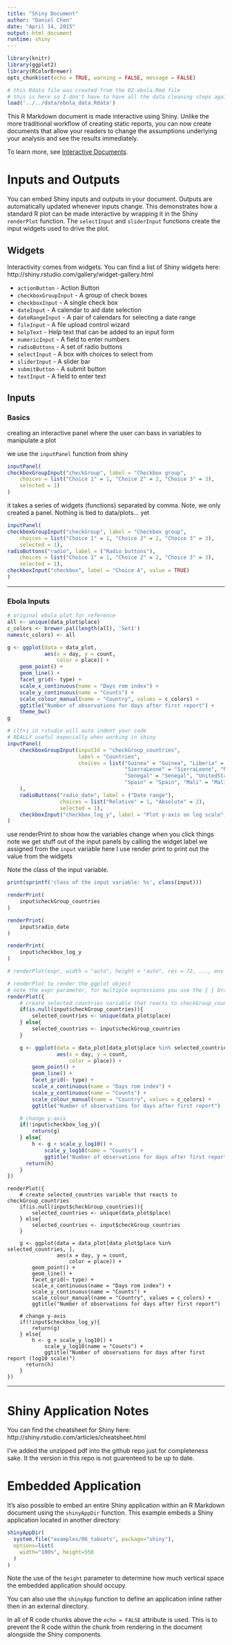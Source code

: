 ```yaml
---
title: "Shiny Document"
author: "Daniel Chen"
date: "April 14, 2015"
output: html_document
runtime: shiny
---
```

```r
library(knitr)
library(ggplot2)
library(RColorBrewer)
opts_chunk$set(echo = TRUE, warning = FALSE, message = FALSE)

# this Rdata file was created from the 02-ebola.Rmd file
# this is here so I don't have to have all the data cleaning steps again
load('../../data/ebola_data.Rdata')
```

<!-- Taken from the default rmarkdown shiny document text -->
This R Markdown document is made interactive using Shiny. Unlike the more traditional workflow of creating static reports, you can now create documents that allow your readers to change the assumptions underlying your analysis and see the results immediately. 

To learn more, see [Interactive Documents](http://rmarkdown.rstudio.com/authoring_shiny.html).

# Inputs and Outputs
<!-- Taken from the default rmarkdown shiny document text -->
You can embed Shiny inputs and outputs in your document. Outputs are automatically updated whenever inputs change.  This demonstrates how a standard R plot can be made interactive by wrapping it in the Shiny `renderPlot` function. The `selectInput` and `sliderInput` functions create the input widgets used to drive the plot.

## Widgets
Interactivity comes from widgets.  You can find a list of Shiny widgets here:
http://shiny.rstudio.com/gallery/widget-gallery.html

- `actionButton` - Action Button
- `checkboxGroupInput` - A group of check boxes
- `checkboxInput` - A single check box
- `dateInput` - A calendar to aid date selection
- `dateRangeInput` - A pair of calendars for selecting a date range
- `fileInput` - A file upload control wizard
- `helpText` - Help text that can be added to an input form
- `numericInput` - A field to enter numbers
- `radioButtons` - A set of radio buttons
- `selectInput` - A box with choices to select from
- `sliderInput` - A slider bar
- `submitButton` - A submit button
- `textInput` - A field to enter text

## Inputs
### Basics
creating an interactive panel where the user can bass in variables to manipulate a plot

we use the `inputPanel` function from shiny

```r
inputPanel(
checkboxGroupInput("checkGroup", label = "Checkbox group", 
    choices = list("Choice 1" = 1, "Choice 2" = 2, "Choice 3" = 3),
    selected = 1)
)
```

it takes a series of widgets (functions) separated by comma.  Note, we only
created a panel.  Nothing is tied to data/plots... yet

```r
inputPanel(
checkboxGroupInput("checkGroup", label = "Checkbox group", 
    choices = list("Choice 1" = 1, "Choice 2" = 2, "Choice 3" = 3),
    selected = 1),
radioButtons("radio", label = ("Radio buttons"),
    choices = list("Choice 1" = 1, "Choice 2" = 2, "Choice 3" = 3), 
    selected = 1),
checkboxInput("checkbox", label = "Choice A", value = TRUE)
)
```

* * *

### Ebola Inputs
```r
# original ebola plot for reference
all <- unique(data_plot$place)
c_colors <- brewer.pal(length(all), 'Set1')
names(c_colors) <- all

g <- ggplot(data = data_plot,
            aes(x = day, y = count,
                color = place)) +
    geom_point() +
    geom_line() +
    facet_grid(~ type) +
    scale_x_continuous(name = "Days rom index") +
    scale_y_continuous(name = "Counts") +
    scale_colour_manual(name = "Country", values = c_colors) +
    ggtitle("Number of observations for days after first report") +
    theme_bw()
g
```

```r
# clt+i in rstudio will auto indent your code
# REALLY useful expecially when working in shiny
inputPanel(
    checkboxGroupInput(inputId = "checkGroup_countries",
                       label = "Countries",
                       choices = list("Guinea" = "Guinea", "Liberia" = "Liberia",
                                      "SierraLeone" = "SierraLeone", "Nigeria" = "Nigeria",
                                      "Senegal" = "Senegal", "UnitedStates" = "UnitedStates",
                                      "Spain" = "Spain", "Mali" = "Mali")
    ),
    radioButtons("radio_date", label = ("Date range"),
                 choices = list("Relative" = 1, "Absolute" = 2), 
                 selected = 1),
    checkboxInput("checkbox_log_y", label = "Plot y-axis on log scale", value = FALSE)
)
```
use renderPrint to show how the variables change when you click things
note we get stuff out of the input panels by calling the widget label we assigned
from the `input` variable
here I use render print to print out the value from the widgets

Note the class of the input variable.

```r
print(sprintf('class of the input variable: %s', class(input)))

renderPrint(
    input$checkGroup_countries
)

renderPrint(
    input$radio_date
)

renderPrint(
    input$checkbox_log_y
)
```

```r
# renderPlot(expr, width = "auto", height = "auto", res = 72, ..., env = parent.frame(), quoted = FALSE, func = NULL)

# renderPlot to render the ggplot object
# note the expr parameter, for multiple expressions you use the { } brackets
renderPlot({
    # create selected_countries variable that reacts to checkGroup_countries
    if(is.null(input$checkGroup_countries)){
        selected_countries <- unique(data_plot$place)
    } else{
        selected_countries <- input$checkGroup_countries
    }

    g <- ggplot(data = data_plot[data_plot$place %in% selected_countries, ],
                aes(x = day, y = count,
                    color = place)) +
        geom_point() +
        geom_line() +
        facet_grid(~ type) +
        scale_x_continuous(name = "Days rom index") +
        scale_y_continuous(name = "Counts") +
        scale_colour_manual(name = "Country", values = c_colors) +
        ggtitle("Number of observations for days after first report")

    # change y-axis 
    if(!input$checkbox_log_y){
        return(g)
    } else{
        h <- g + scale_y_log10() +
            scale_y_log10(name = "Counts") +
            ggtitle("Number of observations for days after first report (log10 scale)")
      return(h)
    }
})
```

    renderPlot({
        # create selected_countries variable that reacts to checkGroup_countries
        if(is.null(input$checkGroup_countries)){
            selected_countries <- unique(data_plot$place)
        } else{
            selected_countries <- input$checkGroup_countries
        }    

        g <- ggplot(data = data_plot[data_plot$place %in% selected_countries, ],
                    aes(x = day, y = count,
                        color = place)) +
            geom_point() +
            geom_line() +
            facet_grid(~ type) +
            scale_x_continuous(name = "Days rom index") +
            scale_y_continuous(name = "Counts") +
            scale_colour_manual(name = "Country", values = c_colors) +
            ggtitle("Number of observations for days after first report")    

        # change y-axis 
        if(!input$checkbox_log_y){
            return(g)
        } else{
            h <- g + scale_y_log10() +
                scale_y_log10(name = "Counts") +
                ggtitle("Number of observations for days after first report (log10 scale)")
          return(h)
        }
    })

* * *

# Shiny Application Notes
You can find the cheatsheet for Shiny here: http://shiny.rstudio.com/articles/cheatsheet.html

I've added the unzipped pdf into the github repo just for completeness sake.
It the version in this repo is not guarenteed to be up to date.

# Embedded Application
<!-- Taken from the default rmarkdown shiny document text -->
It's also possible to embed an entire Shiny application within an R Markdown document using the `shinyAppDir` function. This example embeds a Shiny application located in another directory:

```r
shinyAppDir(
  system.file("examples/06_tabsets", package="shiny"),
  options=list(
    width="100%", height=550
  )
)
```

Note the use of the `height` parameter to determine how much vertical space the embedded application should occupy.

You can also use the `shinyApp` function to define an application inline rather then in an external directory.

In all of R code chunks above the `echo = FALSE` attribute is used. This is to prevent the R code within the chunk from rendering in the document alongside the Shiny components.



